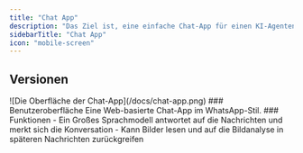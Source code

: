 ```yaml
---
title: "Chat App"
description: "Das Ziel ist, eine einfache Chat-App für einen KI-Agenten zu erstellen, der bestimmte Aufgabenbereiche eigenständig übernehmen kann."
sidebarTitle: "Chat App"
icon: "mobile-screen"
---
```


## Versionen

<Update label="2025-10-11" description="v0.1">
![Die Oberfläche der Chat-App](/docs/chat-app.png)
### Benutzeroberfläche
Eine Web-basierte Chat-App im WhatsApp-Stil.
### Funktionen
- Ein Großes Sprachmodell antwortet auf die Nachrichten und merkt sich die Konversation
- Kann Bilder lesen und auf die Bildanalyse in späteren Nachrichten zurückgreifen
</Update>
